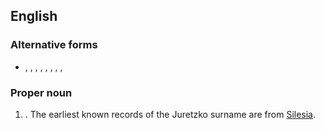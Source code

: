 ==English==

===Alternative forms===
* {{l|en|Juretzka}}, {{l|en|Juretzki}}, {{l|en|Joretzko}}, {{l|en|Joreczka}}, {{l|en|Jureczko}}, {{l|en|Juretschko}}, {{l|en|Jureczka}}, {{l|en|Jureczki}}, {{l|en|Jurecsko}}

===Proper noun===
{{en-proper noun}}

# {{surname|en}}. The earliest known records of the Juretzko surname are from [[Silesia]].